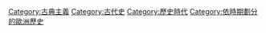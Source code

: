 {{Commonscat|Classical antiquity}}

[[Category:古典主義|Category:古典主義]]
[[Category:古代史|Category:古代史]]
[[Category:歷史時代|Category:歷史時代]]
[[Category:依時期劃分的歐洲歷史|Category:依時期劃分的歐洲歷史]]